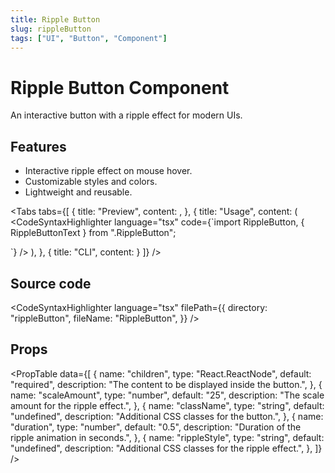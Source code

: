 ```yaml
---
title: Ripple Button
slug: rippleButton
tags: ["UI", "Button", "Component"]
---
```


# Ripple Button Component

An interactive button with a ripple effect for modern UIs.

## Features

- Interactive ripple effect on mouse hover.
- Customizable styles and colors.
- Lightweight and reusable.

<Divider />

<Tabs
  tabs={[
    {
      title: "Preview",
      content: <ComponentPreview componentPath="RippleButton_ex.tsx" />,
    },
    {
      title: "Usage",
      content: (
<CodeSyntaxHighlighter
language="tsx"
code={`import RippleButton, { RippleButtonText } from ".RippleButton";

<RippleButton scaleAmount={25} duration={0.5} rippleStyle="bg-blue-500">
    <RippleButtonText text="Hover me!" />
</RippleButton>
`} />
      ),
    },
    {
  title: "CLI",
  content: <CodeSyntaxHighlighter language="js" code={`npx @sonacode/sonaui-cli download RippleButton`}/>
}
  ]}
/>

## Source code

<CodeSyntaxHighlighter
  language="tsx"
  filePath={{
    directory: "rippleButton",
    fileName: "RippleButton",
  }}
/>

## Props

<PropTable
  data={[
    {
      name: "children",
      type: "React.ReactNode",
      default: "required",
      description: "The content to be displayed inside the button.",
    },
    {
      name: "scaleAmount",
      type: "number",
      default: "25",
      description: "The scale amount for the ripple effect.",
    },
    {
      name: "className",
      type: "string",
      default: "undefined",
      description: "Additional CSS classes for the button.",
    },
    {
      name: "duration",
      type: "number",
      default: "0.5",
      description: "Duration of the ripple animation in seconds.",
    },
    {
      name: "rippleStyle",
      type: "string",
      default: "undefined",
      description: "Additional CSS classes for the ripple effect.",
    },
  ]}
/>
